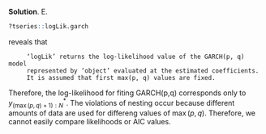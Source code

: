 
\color{blue}

**Solution**. E.\
```r
?tseries::logLik.garch
```
reveals that
```
     ‘logLik’ returns the log-likelihood value of the GARCH(p, q) model
     represented by ‘object’ evaluated at the estimated coefficients.
     It is assumed that first max(p, q) values are fixed.
```
Therefore, the log-likelihood for fiting GARCH(p,q) corresponds only to $y^*_{(\max(p,q)+1):N}$.
The violations of nesting occur because different amounts of data are used for differeng values of $\max(p,q)$.
Therefore, we cannot easily compare likelihoods or AIC values.

\color{black}

